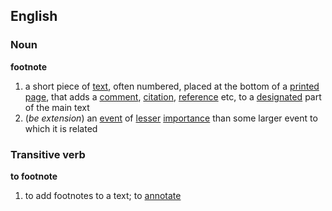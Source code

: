 ==English==

===Noun===
{{wikipedia}}
'''footnote'''
# a short piece of [[text]], often numbered, placed at the bottom of a [[printed]] [[page]], that adds a [[comment]], [[citation]], [[reference]] etc, to a [[designated]] part of the main text
#(''be extension'') an [[event]] of [[lesser]] [[importance]] than some larger event to which it is related
===Transitive verb===
'''to footnote'''
# to add footnotes to a text; to [[annotate]]
